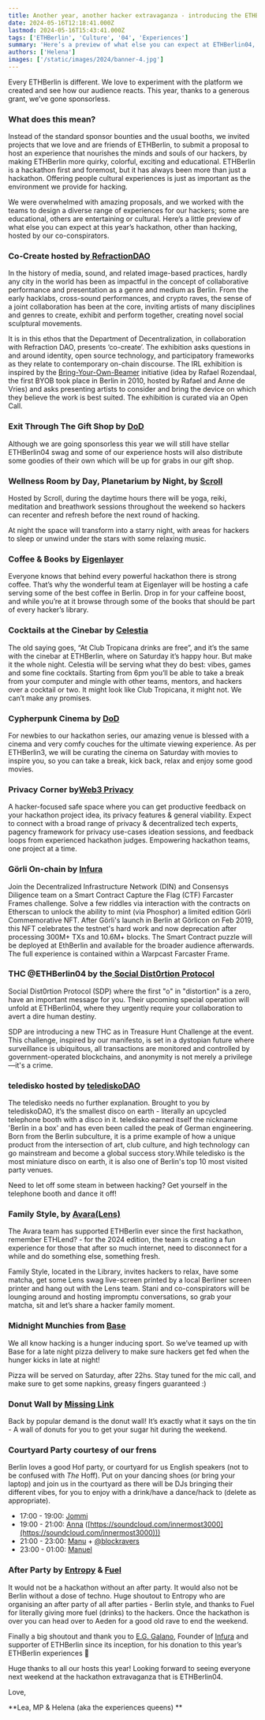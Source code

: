 ```yaml
---
title: Another year, another hacker extravaganza - introducing the ETHBerlin04 experiences
date: 2024-05-16T12:18:41.000Z
lastmod: 2024-05-16T15:43:41.000Z
tags: ['ETHBerlin', 'Culture', '04', 'Experiences']
summary: 'Here’s a preview of what else you can expect at ETHBerlin04, other than hacking, hosted by our co-conspirators.'
authors: ['Helena']
images: ['/static/images/2024/banner-4.jpg']
---
```


Every ETHBerlin is different. We love to experiment with the platform we created and see how our audience reacts. This year, thanks to a generous grant, we’ve gone sponsorless.

### What does this mean?

Instead of the standard sponsor bounties and the usual booths, we invited projects that we love and are friends of ETHBerlin, to submit a proposal to host an experience that nourishes the minds and souls of our hackers, by making ETHBerlin more quirky, colorful, exciting and educational. ETHBerlin is a hackathon first and foremost, but it has always been more than just a hackathon. Offering people cultural experiences is just as important as the environment we provide for hacking.

We were overwhelmed with amazing proposals, and we worked with the teams to design a diverse range of experiences for our hackers; some are educational, others are entertaining or cultural. Here’s a little preview of what else you can expect at this year’s hackathon, other than hacking, hosted by our co-conspirators.

### Co-Create hosted by[ RefractionDAO](https://www.refractionfestival.com/)

In the history of media, sound, and related image-based practices, hardly any city in the world has been as impactful in the concept of collaborative performance and presentation as a genre and medium as Berlin. From the early hacklabs, cross-sound performances, and crypto raves, the sense of a joint collaboration has been at the core, inviting artists of many disciplines and genres to create, exhibit and perform together, creating novel social sculptural movements.

It is in this ethos that the Department of Decentralization, in collaboration with Refraction DAO, presents ‘co-create’. The exhibition asks questions in and around identity, open source technology, and participatory frameworks as they relate to contemporary on-chain discourse. The IRL exhibition is inspired by the [Bring-Your-Own-Beamer](https://www.byobworldwide.com/) initiative (idea by Rafael Rozendaal, the first BYOB took place in Berlin in 2010, hosted by Rafael and Anne de Vries) and asks presenting artists to consider and bring the device on which they believe the work is best suited. The exhibition is curated via an Open Call.

### Exit Through The Gift Shop by [DoD](https://dod.ngo/)

Although we are going sponsorless this year we will still have stellar ETHBerlin04 swag and some of our experience hosts will also distribute some goodies of their own which will be up for grabs in our gift shop.

### Wellness Room by Day, Planetarium by Night, by [Scroll](https://scroll.io/)

Hosted by Scroll, during the daytime hours there will be yoga, reiki, meditation and breathwork sessions throughout the weekend so hackers can recenter and refresh before the next round of hacking.

At night the space will transform into a starry night, with areas for hackers to sleep or unwind under the stars with some relaxing music.

### Coffee & Books by [Eigenlayer](https://www.eigenlayer.xyz/)

Everyone knows that behind every powerful hackathon there is strong coffee. That’s why the wonderful team at Eigenlayer will be hosting a cafe serving some of the best coffee in Berlin. Drop in for your caffeine boost, and while you’re at it browse through some of the books that should be part of every hacker’s library.

### Cocktails at the Cinebar by [Celestia](https://celestia.org/)

The old saying goes, “At Club Tropicana drinks are free”, and it’s the same with the cinebar at ETHBerlin, where on Saturday it’s happy hour. But make it the whole night. Celestia will be serving what they do best: vibes, games and some fine cocktails. Starting from 6pm you’ll be able to take a break from your computer and mingle with other teams, mentors, and hackers over a cocktail or two. It might look like Club Tropicana, it might not. We can’t make any promises.

### Cypherpunk Cinema by [DoD](https://dod.ngo/)

For newbies to our hackathon series, our amazing venue is blessed with a cinema and very comfy couches for the ultimate viewing experience. As per ETHBerlin3, we will be curating the cinema on Saturday with movies to inspire you, so you can take a break, kick back, relax and enjoy some good movies.

### Privacy Corner by[Web3 Privacy](https://github.com/web3privacy/web3privacy?tab=readme-ov-file)

A hacker-focused safe space where you can get productive feedback on your hackathon project idea, its privacy features & general viability. Expect to connect with a broad range of privacy & decentralized tech experts, pagency framework for privacy use-cases ideation sessions, and feedback loops from experienced hackathon judges. Empowering hackathon teams, one project at a time.

### Görli On-chain by [Infura](https://www.infura.io/)

Join the Decentralized Infrastructure Network (DIN) and Consensys Diligence team on a Smart Contract Capture the Flag (CTF) Farcaster Frames challenge. Solve a few riddles via interaction with the contracts on Etherscan to unlock the ability to mint (via Phosphor) a limited edition Görli Commemorative NFT. After Görli's launch in Berlin at Görlicon on Feb 2019, this NFT celebrates the testnet's hard work and now deprecation after processing 300M+ TXs and 10.6M+ blocks. The Smart Contract puzzle will be deployed at EthBerlin and available for the broader audience afterwards. The full experience is contained within a Warpcast Farcaster Frame.

### THC @ETHBerlin04 by the[ Social Dist0rtion Protocol](https://www.dist0rtion.com/)

Social Dist0rtion Protocol (SDP) where the first "o" in "distortion" is a zero, have an important message for you. Their upcoming special operation will unfold at ETHBerlin04, where they urgently require your collaboration to avert a dire human destiny.

SDP are introducing a new THC as in Treasure Hunt Challenge at the event. This challenge, inspired by our manifesto, is set in a dystopian future where surveillance is ubiquitous, all transactions are monitored and controlled by government-operated blockchains, and anonymity is not merely a privilege—it's a crime.

### teledisko hosted by [telediskoDAO](https://www.teledisko.com/)

The teledisko needs no further explanation. Brought to you by telediskoDAO, it’s the smallest disco on earth - literally an upcycled telephone booth with a disco in it. teledisko earned itself the nickname 'Berlin in a box' and has even been called the peak of German engineering. Born from the Berlin subculture, it is a prime example of how a unique product from the intersection of art, club culture, and high technology can go mainstream and become a global success story.​ While teledisko is the most miniature disco on earth, it is also one of Berlin's top 10 most visited party venues.

Need to let off some steam in between hacking? Get yourself in the telephone booth and dance it off!

### Family Style, by [Avara](https://twitter.com/avara)[(Lens)](https://twitter.com/LensProtocol)

The Avara team has supported ETHBerlin ever since the first hackathon, remember ETHLend? - for the 2024 edition, the team is creating a fun experience for those that after so much internet, need to disconnect for a while and do something else, something fresh.

Family Style, located in the Library, invites hackers to relax, have some matcha, get some Lens swag live-screen printed by a local Berliner screen printer and hang out with the Lens team. Stani and co-conspirators will be lounging around and hosting impromptu conversations, so grab your matcha, sit and let’s share a hacker family moment.

### Midnight Munchies from [Base ](https://www.base.org/)

We all know hacking is a hunger inducing sport. So we’ve teamed up with Base for a late night pizza delivery to make sure hackers get fed when the hunger kicks in late at night!

Pizza will be served on Saturday, after 22hs. Stay tuned for the mic call, and make sure to get some napkins, greasy fingers guaranteed :)

### Donut Wall by [Missing Link](https://missing-link.io/)

Back by popular demand is the donut wall! It’s exactly what it says on the tin - A wall of donuts for you to get your sugar hit during the weekend.

### Courtyard Party courtesy of our frens

Berlin loves a good Hof party, or courtyard for us English speakers (not to be confused with _The_ Hoff). Put on your dancing shoes (or bring your laptop) and join us in the courtyard as there will be DJs bringing their different vibes, for you to enjoy with a drink/have a dance/hack to (delete as appropriate).

- 17:00 - 19:00: [Jommi](https://twitter.com/joakimhi)
- 19:00 - 21:00: [Anna](https://twitter.com/annmehr) ([https://soundcloud.com/innermost3000](https://soundcloud.com/innermost3000)))
- 21:00 - 23:00: [Manu](https://twitter.com/ManuAlzuru) + [@blockravers](https://twitter.com/blockravers)
- 23:00 - 01:00: [Manuel](https://soundcloud.com/umcharra)

### After Party by [Entropy](https://entropy.xyz/) & [Fuel ](https://fuel.network/)

It would not be a hackathon without an after party. It would also not be Berlin without a dose of techno. Huge shoutout to Entropy who are organising an after party of all after parties - Berlin style, and thanks to Fuel for literally giving more fuel (drinks) to the hackers. Once the hackathon is over you can head over to Aeden for a good old rave to end the weekend.

Finally a big shoutout and thank you to [E.G. Galano](https://twitter.com/egalano), Founder of [Infura](https://www.infura.io/) and supporter of ETHBerlin since its inception, for his donation to this year’s ETHBerlin experiences 💛

Huge thanks to all our hosts this year! Looking forward to seeing everyone next weekend at the hackathon extravaganza that is ETHBerlin04.

Love,

**Lea, MP & Helena (aka the experiences queens) **
